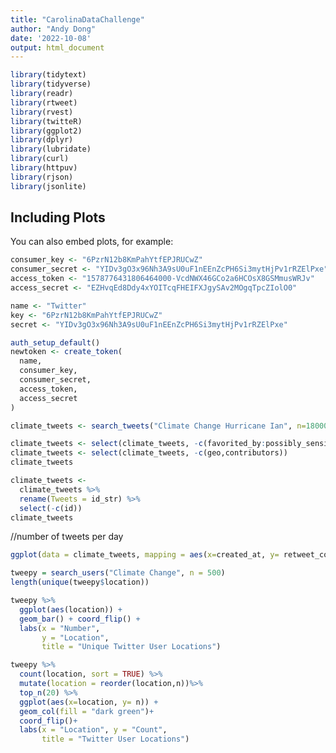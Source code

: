 ```yaml
---
title: "CarolinaDataChallenge"
author: "Andy Dong"
date: '2022-10-08'
output: html_document
---
```


```r
library(tidytext)
library(tidyverse)
library(readr)
library(rtweet)
library(rvest)
library(twitteR)
library(ggplot2)
library(dplyr)
library(lubridate)
library(curl)
library(httpuv)
library(rjson)
library(jsonlite)
```

## Including Plots

You can also embed plots, for example:

```r
consumer_key <- "6PzrN12b8KmPahYtfEPJRUCwZ"
consumer_secret <- "YIDv3gO3x96Nh3A9sU0uF1nEEnZcPH6Si3mytHjPv1rRZElPxe"
access_token <- "1578776431806464000-VcdNWX46GCo2a6HCOsX8GSMmusWRJv"
access_secret <- "EZHvqEd8Ddy4xYOITcqFHEIFXJgySAv2MOgqTpcZIolO0"
```

```r
name <- "Twitter"
key <- "6PzrN12b8KmPahYtfEPJRUCwZ"
secret <- "YIDv3gO3x96Nh3A9sU0uF1nEEnZcPH6Si3mytHjPv1rRZElPxe"
```

```r
auth_setup_default()
newtoken <- create_token(
  name,
  consumer_key,
  consumer_secret,
  access_token,
  access_secret
)
```


```r
climate_tweets <- search_tweets("Climate Change Hurricane Ian", n=18000, retryonratelimit = TRUE)
```

```r
climate_tweets <- select(climate_tweets, -c(favorited_by:possibly_sensitive_appealable))
climate_tweets <- select(climate_tweets, -c(geo,contributors))
climate_tweets
```

```r
climate_tweets <-
  climate_tweets %>%
  rename(Tweets = id_str) %>%
  select(-c(id))
climate_tweets
```
//number of tweets per day

```r
ggplot(data = climate_tweets, mapping = aes(x=created_at, y= retweet_count)) + geom_smooth(se=FALSE)+ labs(x= "Date", y= "Retweets")
```
```r
tweepy = search_users("Climate Change", n = 500)
length(unique(tweepy$location))

tweepy %>% 
  ggplot(aes(location)) + 
  geom_bar() + coord_flip() +
  labs(x = "Number",
       y = "Location",
       title = "Unique Twitter User Locations")
```
```r
tweepy %>% 
  count(location, sort = TRUE) %>%
  mutate(location = reorder(location,n))%>%
  top_n(20) %>%
  ggplot(aes(x=location, y= n)) +
  geom_col(fill = "dark green")+
  coord_flip()+
  labs(x = "Location", y = "Count",
       title = "Twitter User Locations")
```



